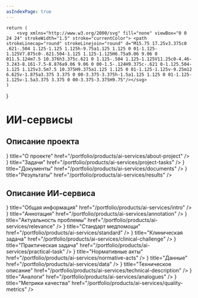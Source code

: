 ```yaml
---
asIndexPage: true
---
```



	return (
		<svg xmlns="http://www.w3.org/2000/svg"	fill="none"	viewBox="0 0 24 24" strokeWidth="1.5" stroke="currentColor"> <path	strokeLinecap="round" strokeLinejoin="round" d="M15.75 17.25v3.375c0 .621-.504 1.125-1.125 1.125h-9.75a1.125 1.125 0 01-1.125-1.125V7.875c0-.621.504-1.125 1.125-1.125H6.75a9.06 9.06 0 011.5.124m7.5 10.376h3.375c.621 0 1.125-.504 1.125-1.125V11.25c0-4.46-3.243-8.161-7.5-8.876a9.06 9.06 0 00-1.5-.124H9.375c-.621 0-1.125.504-1.125 1.125v3.5m7.5 10.375H9.375a1.125 1.125 0 01-1.125-1.125v-9.25m12 6.625v-1.875a3.375 3.375 0 00-3.375-3.375h-1.5a1.125 1.125 0 01-1.125-1.125v-1.5a3.375 3.375 0 00-3.375-3.375H9.75"/></svg>
	)
}

# ИИ-сервисы

## Описание проекта

<Cards>
	<Cards.Card 
		icon={<IconSvg />}
		title="О проекте"
		href="/portfolio/products/ai-services/about-project"
  />
	<Cards.Card 
		icon={<IconSvg />}
		title="Задачи"
		href="/portfolio/products/ai-services/project-tasks"
  />
	<Cards.Card 
		icon={<IconSvg />}
		title="Документы"
		href="/portfolio/products/ai-services/documents"
  />
	<Cards.Card 
		icon={<IconSvg />}
		title="Результаты"
		href="/portfolio/products/ai-services/results"
  />
</Cards>

## Описание ИИ-сервиса

<Cards>
	<Cards.Card 
		icon={<IconSvg />}
		title="Общая информация"
		href="/portfolio/products/ai-services/intro"
  />
	<Cards.Card 
		icon={<IconSvg />}
		title="Аннотация"
		href="/portfolio/products/ai-services/annotation"
  />
	<Cards.Card 
		icon={<IconSvg />}
		title="Актуальность проблемы"
		href="/portfolio/products/ai-services/relevance"
  />
	<Cards.Card 
		icon={<IconSvg />}
		title="Стандарт медпомощи"
		href="/portfolio/products/ai-services/standard"
  />
	<Cards.Card 
		icon={<IconSvg />}
		title="Клиническая задача"
		href="/portfolio/products/ai-services/clinical-challenge"
  />
	<Cards.Card 
		icon={<IconSvg />}
		title="Практическая задача"
		href="/portfolio/products/ai-services/practical-task"
  />
	<Cards.Card 
		icon={<IconSvg />}
		title="Нормативные акты"
		href="/portfolio/products/ai-services/normative-acts"
  />
	<Cards.Card 
		icon={<IconSvg />}
		title="Данные"
		href="/portfolio/products/ai-services/data"
  />
	<Cards.Card 
		icon={<IconSvg />}
		title="Техническое описание"
		href="/portfolio/products/ai-services/technical-description"
  />
	<Cards.Card 
		icon={<IconSvg />}
		title="Аналоги"
		href="/portfolio/products/ai-services/analogues"
  />
	<Cards.Card 
		icon={<IconSvg />}
		title="Метрики качества"
		href="/portfolio/products/ai-services/quality-metrics"
  />
</Cards>
